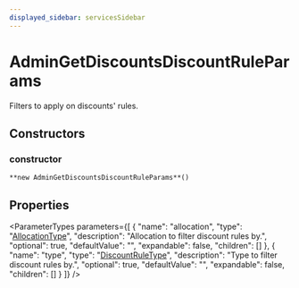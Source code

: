 ```yaml
---
displayed_sidebar: servicesSidebar
---
```



# AdminGetDiscountsDiscountRuleParams

Filters to apply on discounts' rules.

## Constructors

### constructor

`**new AdminGetDiscountsDiscountRuleParams**()`

## Properties

<ParameterTypes parameters={[
  {
    "name": "allocation",
    "type": "[AllocationType](../enums/AllocationType.mdx)",
    "description": "Allocation to filter discount rules by.",
    "optional": true,
    "defaultValue": "",
    "expandable": false,
    "children": []
  },
  {
    "name": "type",
    "type": "[DiscountRuleType](../enums/DiscountRuleType.mdx)",
    "description": "Type to filter discount rules by.",
    "optional": true,
    "defaultValue": "",
    "expandable": false,
    "children": []
  }
]} />
